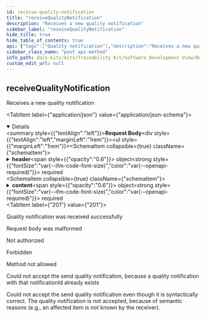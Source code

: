 ```yaml
---
id: receive-quality-notification
title: "receiveQualityNotification"
description: "Receives a new quality notification"
sidebar_label: "receiveQualityNotification"
hide_title: true
hide_table_of_contents: true
api: {"tags":["Quality notification"],"description":"Receives a new quality notification","operationId":"receiveQualityNotification","requestBody":{"content":{"application/json":{"schema":{"required":["header","content"],"type":"object","properties":{"header":{"type":"object","required":["messageId","context","sendDateTime","senderBpn","recipientBpn","version"],"properties":{"messageId":{"type":"string","format":"uuid","example":"a7954026-3aff-4b6c-92bf-04671ef2fa46","description":"Unique ID identifying the message. The purpose of the ID is to uniquely identify a single message, therefore it MUST not be reused."},"context":{"type":"string","enum":["TRACE-QM-Investigation:1.0.0","TRACE-QM-Alert:1.0.0"],"example":"TRACE-QM-Investigation:1.0.0","description":"The context defines the type of quality notification. The context is chosen by the initiator of a quality notification. The QM-Investigation describes a quality issue top-down when it's sent towards the supplier. The QM-Alert describes a quality issue bottom-up when it's sent towards the customer.\n\nTRACE-QM-Investigation:1.0.0\n\nA quality investigation is used to try and technically narrow down the cause of a suspected problem with a serialized part / batch. To achieve this, a customer who has purchased serialized parts/ batches can request his supplier to investigate the affected serialized parts / batches regarding the suspected problem.\n\nTRACE-QM-Alert:1.0.0\n\nA quality alert is sent by a supplier to a customer and describes identified quality issue(s) in one or more serialized parts/ batches delivered to that customer. Thus, the quality alert - besides other information - contains a list of the affected serialized parts/ batches and a description of the quality issue(s). In the worst case the quality alert can result in a recall of the affected serialized parts/ batches.\n\nThe value MUST consist of two parts -- an identifier of the context (e.g. business domain, etc.) followed by a version number. Both the identifier and the version number MUST correspond to the content of the message. Versioning only refers to major versions in both default and fallback cases. Note -- The version of the message's header is specified in the version field."},"sendDateTime":{"type":"string","format":"date-time","example":"2022-07-28T14:41:13.214Z","description":"Time zone-aware timestamp holding the date and the time the message was sent by the sending party. The value MUST be formatted according to the ISO 8601 standard."},"senderBpn":{"type":"string","example":"BPNL00000003BW3S","description":"The business partner number (BPN) of the sender. It is set by the initiator (i.e., sender) of the notification."},"recipientBpn":{"type":"string","example":"BPNL00000003BV4H","description":"The business partner number (BPN) of the receiver. It is set by the initiator (i.e., sender) of the notification."},"expectedResponseBy":{"type":"string","format":"date-time","example":"2022-08-28T14:41:13.214Z","description":"Time zone-aware timestamp holding the date and the time by which the sending party expects a certain type of response from the receiving party.The meaning and interpretation of the field's value are context-bound and MUST therefore be defined by any business domain or platform capability making use of it. The value MUST be formatted according to the ISO 8601 standard."},"relatedMessageId":{"type":"string","format":"uuid","example":"7895a39d-c4ef-4b75-b39f-cae8207a262f","description":"A UUIDv4 to uniquely identify a related quality notification. This field is not about mapping the internal references between quality notifications. This field should only reference the quality notifications that\n\n\\- the recipient can basically understand in his business context and\n\n\\- are of concern to the recipient\n\nThat means, that in most instances, the sender and receiver of both quality notifications (i.e., the send one and the referenced one) are the same. Examples Due to an QM-Investigation an QM-Alert is created and referencing to the QM-Investigation. An QM-Investigation is followed by another QM-Investigation that is referencing to the same quality issue."},"version":{"type":"string","example":"urn:samm:io.catenax.message_header:1.0.0","description":"The unique identifier of the aspect model defining the structure and the semantics of the message's header. The version number should reflect the versioning schema of aspect models in Catena-X."}}},"content":{"type":"object","required":["notificationId","status","severity","listOfAffectedItems"],"properties":{"notificationId":{"type":"string","format":"uuid","example":"41d743c3-6e8a-4393-88af-10494e50bea9","description":"A UUIDv4 to uniquely identify a quality notification. This unique ID gets generated by the initiator of a quality notification. The sender and receiver of a quality notification use this unique ID to reference a quality notification."},"status":{"type":"string","enum":["CREATED","SENT","RECEIVED","ACKNOWLEDGED","ACCEPTED","DECLINED","CLOSED"],"example":"SENT","description":"The status of the quality notification. The following entries are supported and allowed\n\n- CREATED This status is an internal status and is used after the initial creation of a notification. It is not communicated to an other CX/business partner.\n\n- SENT This status means that the notification has been sent out. This status is shown on the sender side (and not on the receiver side).\n\n- RECEIVED This status means that the notification has been received by the receiver. The status is shown on sender and receiver side.\n\n- ACKNOWLEDGED Defines that a user has confirmed that the notification has been received. This does NOT mean that the user accepted the notification in the sense of an admission of guilt or the like. However, it means that the notification gets processed by the user (or the organization behind).\n\n- ACCEPTED The status expresses that the received agrees on the quality investigation/alert. Recommendations, counter actions, and the like can be conveyed in the payload field information.\n\n- DECLINED The status expresses that the received does not agree on the quality investigation/alert. Recommendations, counter actions, and the like can be conveyed in the payload field information.\n\n- CLOSED This status is set by the initiator of the notification either to regularly close the notification (i.e., after the receiver has set the status to ACCEPTED or DECLINED) or to abort the processing of the notification (e.g., because the notification is not relevant anymore)."},"severity":{"type":"string","enum":["MINOR","MAJOR","CRITICAL","LIFE-THREATENING"],"example":"CRITICAL","description":"The severity of the quality notification describes its criticality. The severity is set by the initiator of a quality notification. The following entries are supported and allowed\n\n- MINOR This is the case if the quality issue(s) is/are not affecting any functionalities of the serialized parts/batch e.g., aesthetical issue.\n\n- MAJOR This is the case if the quality issue(s) is/are so critical that the functionality of the serialized parts/batch is partially not given. This is also the case if the serialized part / batch is no longer functional, but the missing functionality\n(a) can be compensated by other parts of a superordinate system or (b) has a relatively low significance / benefit\n\n- CRITICAL This is the case if the quality issue(s) is/are so critical that the basic functionality of the serialized parts/batch is no longer given.\n\n- LIFE-THREATENING This is the case if the quality issue(s) is/are so critical that it even endangers human lives e.g., the airbag or break is not working."},"information":{"type":"string","maxLength":1000,"example":"Gear boxes loose oil while driving.","description":"A text that e.g. describes the quality alert or the quality investigation. Recommendations or counter actions can be added by the receiver when ACCECPTED or DECLINED the notification."},"listOfAffectedItems":{"type":"array","items":{"type":"string"},"example":["urn:uuid:57e4e3c1-a6f0-46a0-90df-1fb17cbc157d","urn:uuid:e4da568b-8cf1-4f5f-a96a-cf26265b2c72"],"description":"Items are added by the initiator (i.e., sender) of a notification. Once the notification is not in the status CREATED (e.g., it has been sent) the array cannot be changed."}}}}}}}},"responses":{"201":{"description":"Quality notification was received successfully"},"400":{"description":"Request body was malformed"},"401":{"description":"Not authorized"},"403":{"description":"Forbidden"},"405":{"description":"Method not allowed"},"409":{"description":"Could not accept the send quality notification, because a quality notification with that notificationId already exists"},"422":{"description":"Could not accept the send quality notification even though it is syntactically correct. The quality notification is not accepted, because of semantic reasons (e.g., an affected item is not known by the receiver)."}},"method":"post","path":"/qualitynotifications/receive","servers":[{"url":"/"}],"jsonRequestBodyExample":{"header":{"messageId":"a7954026-3aff-4b6c-92bf-04671ef2fa46","context":"TRACE-QM-Investigation:1.0.0","sendDateTime":"2022-07-28T14:41:13.214Z","senderBpn":"BPNL00000003BW3S","recipientBpn":"BPNL00000003BV4H","expectedResponseBy":"2022-08-28T14:41:13.214Z","relatedMessageId":"7895a39d-c4ef-4b75-b39f-cae8207a262f","version":"urn:samm:io.catenax.message_header:1.0.0"},"content":{"notificationId":"41d743c3-6e8a-4393-88af-10494e50bea9","status":"SENT","severity":"CRITICAL","information":"Gear boxes loose oil while driving.","listOfAffectedItems":["urn:uuid:57e4e3c1-a6f0-46a0-90df-1fb17cbc157d","urn:uuid:e4da568b-8cf1-4f5f-a96a-cf26265b2c72"]}},"info":{"title":"Notification API","description":"Notification API","license":{"name":"Apache License v2.0","url":"http://apache.org/v2"},"version":"1.2.0"},"postman":{"name":"receive Quality Notification","description":{"content":"Receives a new quality notification","type":"text/plain"},"url":{"path":["qualitynotifications","receive"],"host":["{{baseUrl}}"],"query":[],"variable":[]},"header":[{"key":"Content-Type","value":"application/json"}],"method":"POST","body":{"mode":"raw","raw":"\"\"","options":{"raw":{"language":"json"}}}}}
sidebar_class_name: "post api-method"
info_path: docs-kits/kits/Traceability Kit/Software Development View/Notification API/v1.2.0 - optional/notification-api
custom_edit_url: null
---
```



## receiveQualityNotification



Receives a new quality notification

<MimeTabs><TabItem label={"application/json"} value={"application/json-schema"}><details style={{}} data-collapsed={false} open={true}><summary style={{"textAlign":"left"}}><strong>Request Body</strong></summary><div style={{"textAlign":"left","marginLeft":"1rem"}}></div><ul style={{"marginLeft":"1rem"}}><SchemaItem collapsible={true} className={"schemaItem"}><details style={{}}><summary style={{}}><strong>header</strong><span style={{"opacity":"0.6"}}> object</span><strong style={{"fontSize":"var(--ifm-code-font-size)","color":"var(--openapi-required)"}}> required</strong></summary><div style={{"marginLeft":"1rem"}}><SchemaItem collapsible={false} name={"messageId"} required={true} deprecated={undefined} schemaDescription={"Unique ID identifying the message. The purpose of the ID is to uniquely identify a single message, therefore it MUST not be reused."} schemaName={"uuid"} qualifierMessage={undefined} defaultValue={undefined}></SchemaItem><SchemaItem collapsible={false} name={"context"} required={true} deprecated={undefined} schemaDescription={"The context defines the type of quality notification. The context is chosen by the initiator of a quality notification. The QM-Investigation describes a quality issue top-down when it's sent towards the supplier. The QM-Alert describes a quality issue bottom-up when it's sent towards the customer.\n\nTRACE-QM-Investigation:1.0.0\n\nA quality investigation is used to try and technically narrow down the cause of a suspected problem with a serialized part / batch. To achieve this, a customer who has purchased serialized parts/ batches can request his supplier to investigate the affected serialized parts / batches regarding the suspected problem.\n\nTRACE-QM-Alert:1.0.0\n\nA quality alert is sent by a supplier to a customer and describes identified quality issue(s) in one or more serialized parts/ batches delivered to that customer. Thus, the quality alert - besides other information - contains a list of the affected serialized parts/ batches and a description of the quality issue(s). In the worst case the quality alert can result in a recall of the affected serialized parts/ batches.\n\nThe value MUST consist of two parts -- an identifier of the context (e.g. business domain, etc.) followed by a version number. Both the identifier and the version number MUST correspond to the content of the message. Versioning only refers to major versions in both default and fallback cases. Note -- The version of the message's header is specified in the version field."} schemaName={"string"} qualifierMessage={"**Possible values:** [`TRACE-QM-Investigation:1.0.0`, `TRACE-QM-Alert:1.0.0`]"} defaultValue={undefined}></SchemaItem><SchemaItem collapsible={false} name={"sendDateTime"} required={true} deprecated={undefined} schemaDescription={"Time zone-aware timestamp holding the date and the time the message was sent by the sending party. The value MUST be formatted according to the ISO 8601 standard."} schemaName={"date-time"} qualifierMessage={undefined} defaultValue={undefined}></SchemaItem><SchemaItem collapsible={false} name={"senderBpn"} required={true} deprecated={undefined} schemaDescription={"The business partner number (BPN) of the sender. It is set by the initiator (i.e., sender) of the notification."} schemaName={"string"} qualifierMessage={undefined} defaultValue={undefined}></SchemaItem><SchemaItem collapsible={false} name={"recipientBpn"} required={true} deprecated={undefined} schemaDescription={"The business partner number (BPN) of the receiver. It is set by the initiator (i.e., sender) of the notification."} schemaName={"string"} qualifierMessage={undefined} defaultValue={undefined}></SchemaItem><SchemaItem collapsible={false} name={"expectedResponseBy"} required={false} deprecated={undefined} schemaDescription={"Time zone-aware timestamp holding the date and the time by which the sending party expects a certain type of response from the receiving party.The meaning and interpretation of the field's value are context-bound and MUST therefore be defined by any business domain or platform capability making use of it. The value MUST be formatted according to the ISO 8601 standard."} schemaName={"date-time"} qualifierMessage={undefined} defaultValue={undefined}></SchemaItem><SchemaItem collapsible={false} name={"relatedMessageId"} required={false} deprecated={undefined} schemaDescription={"A UUIDv4 to uniquely identify a related quality notification. This field is not about mapping the internal references between quality notifications. This field should only reference the quality notifications that\n\n\\- the recipient can basically understand in his business context and\n\n\\- are of concern to the recipient\n\nThat means, that in most instances, the sender and receiver of both quality notifications (i.e., the send one and the referenced one) are the same. Examples Due to an QM-Investigation an QM-Alert is created and referencing to the QM-Investigation. An QM-Investigation is followed by another QM-Investigation that is referencing to the same quality issue."} schemaName={"uuid"} qualifierMessage={undefined} defaultValue={undefined}></SchemaItem><SchemaItem collapsible={false} name={"version"} required={true} deprecated={undefined} schemaDescription={"The unique identifier of the aspect model defining the structure and the semantics of the message's header. The version number should reflect the versioning schema of aspect models in Catena-X."} schemaName={"string"} qualifierMessage={undefined} defaultValue={undefined}></SchemaItem></div></details></SchemaItem><SchemaItem collapsible={true} className={"schemaItem"}><details style={{}}><summary style={{}}><strong>content</strong><span style={{"opacity":"0.6"}}> object</span><strong style={{"fontSize":"var(--ifm-code-font-size)","color":"var(--openapi-required)"}}> required</strong></summary><div style={{"marginLeft":"1rem"}}><SchemaItem collapsible={false} name={"notificationId"} required={true} deprecated={undefined} schemaDescription={"A UUIDv4 to uniquely identify a quality notification. This unique ID gets generated by the initiator of a quality notification. The sender and receiver of a quality notification use this unique ID to reference a quality notification."} schemaName={"uuid"} qualifierMessage={undefined} defaultValue={undefined}></SchemaItem><SchemaItem collapsible={false} name={"status"} required={true} deprecated={undefined} schemaDescription={"The status of the quality notification. The following entries are supported and allowed\n\n- CREATED This status is an internal status and is used after the initial creation of a notification. It is not communicated to an other CX/business partner.\n\n- SENT This status means that the notification has been sent out. This status is shown on the sender side (and not on the receiver side).\n\n- RECEIVED This status means that the notification has been received by the receiver. The status is shown on sender and receiver side.\n\n- ACKNOWLEDGED Defines that a user has confirmed that the notification has been received. This does NOT mean that the user accepted the notification in the sense of an admission of guilt or the like. However, it means that the notification gets processed by the user (or the organization behind).\n\n- ACCEPTED The status expresses that the received agrees on the quality investigation/alert. Recommendations, counter actions, and the like can be conveyed in the payload field information.\n\n- DECLINED The status expresses that the received does not agree on the quality investigation/alert. Recommendations, counter actions, and the like can be conveyed in the payload field information.\n\n- CLOSED This status is set by the initiator of the notification either to regularly close the notification (i.e., after the receiver has set the status to ACCEPTED or DECLINED) or to abort the processing of the notification (e.g., because the notification is not relevant anymore)."} schemaName={"string"} qualifierMessage={"**Possible values:** [`CREATED`, `SENT`, `RECEIVED`, `ACKNOWLEDGED`, `ACCEPTED`, `DECLINED`, `CLOSED`]"} defaultValue={undefined}></SchemaItem><SchemaItem collapsible={false} name={"severity"} required={true} deprecated={undefined} schemaDescription={"The severity of the quality notification describes its criticality. The severity is set by the initiator of a quality notification. The following entries are supported and allowed\n\n- MINOR This is the case if the quality issue(s) is/are not affecting any functionalities of the serialized parts/batch e.g., aesthetical issue.\n\n- MAJOR This is the case if the quality issue(s) is/are so critical that the functionality of the serialized parts/batch is partially not given. This is also the case if the serialized part / batch is no longer functional, but the missing functionality\n(a) can be compensated by other parts of a superordinate system or (b) has a relatively low significance / benefit\n\n- CRITICAL This is the case if the quality issue(s) is/are so critical that the basic functionality of the serialized parts/batch is no longer given.\n\n- LIFE-THREATENING This is the case if the quality issue(s) is/are so critical that it even endangers human lives e.g., the airbag or break is not working."} schemaName={"string"} qualifierMessage={"**Possible values:** [`MINOR`, `MAJOR`, `CRITICAL`, `LIFE-THREATENING`]"} defaultValue={undefined}></SchemaItem><SchemaItem collapsible={false} name={"information"} required={false} deprecated={undefined} schemaDescription={"A text that e.g. describes the quality alert or the quality investigation. Recommendations or counter actions can be added by the receiver when ACCECPTED or DECLINED the notification."} schemaName={"string"} qualifierMessage={"**Possible values:** `<= 1000 characters`"} defaultValue={undefined}></SchemaItem><SchemaItem collapsible={false} name={"listOfAffectedItems"} required={true} deprecated={undefined} schemaDescription={"Items are added by the initiator (i.e., sender) of a notification. Once the notification is not in the status CREATED (e.g., it has been sent) the array cannot be changed."} schemaName={"string[]"} qualifierMessage={undefined} defaultValue={undefined}></SchemaItem></div></details></SchemaItem></ul></details></TabItem></MimeTabs><div><ApiTabs><TabItem label={"201"} value={"201"}><div>

Quality notification was received successfully

</div><div></div></TabItem><TabItem label={"400"} value={"400"}><div>

Request body was malformed

</div><div></div></TabItem><TabItem label={"401"} value={"401"}><div>

Not authorized

</div><div></div></TabItem><TabItem label={"403"} value={"403"}><div>

Forbidden

</div><div></div></TabItem><TabItem label={"405"} value={"405"}><div>

Method not allowed

</div><div></div></TabItem><TabItem label={"409"} value={"409"}><div>

Could not accept the send quality notification, because a quality notification with that notificationId already exists

</div><div></div></TabItem><TabItem label={"422"} value={"422"}><div>

Could not accept the send quality notification even though it is syntactically correct. The quality notification is not accepted, because of semantic reasons (e.g., an affected item is not known by the receiver).

</div><div></div></TabItem></ApiTabs></div>
      